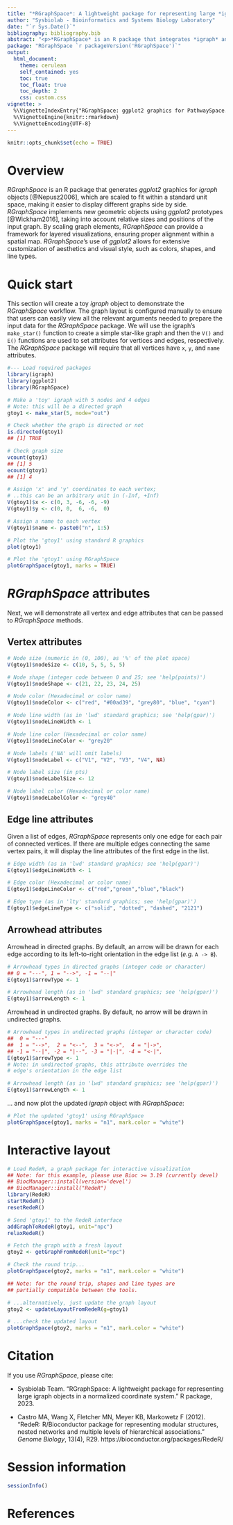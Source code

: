 ```yaml
---
title: "*RGraphSpace*: A lightweight package for representing large *igraph* objects in a normalized coordinate system."
author: "Sysbiolab - Bioinformatics and Systems Biology Laboratory"
date: "`r Sys.Date()`"
bibliography: bibliography.bib
abstract: "<p>*RGraphSpace* is an R package that integrates *igraph* and *ggplot2* graphics within spatial maps. *RGraphSpace* implements new geometric objects using *ggplot2* prototypes, customized for representing large *igraph* objects in a normalized coordinate system.</p>"
package: "RGraphSpace `r packageVersion('RGraphSpace')`"
output: 
  html_document:
    theme: cerulean
    self_contained: yes
    toc: true
    toc_float: true
    toc_depth: 2
    css: custom.css
vignette: >
  %\VignetteIndexEntry{"RGraphSpace: ggplot2 graphics for PathwaySpace."}
  %\VignetteEngine{knitr::rmarkdown}
  %\VignetteEncoding{UTF-8}
---
```


```r
knitr::opts_chunk$set(echo = TRUE)
```

# Overview

*RGraphSpace* is an R package that generates *ggplot2* graphics for *igraph* objects [@Nepusz2006], which are scaled to fit within a standard unit space, making it easier to display different graphs side by side. *RGraphSpace* implements new geometric objects using *ggplot2* prototypes [@Wickham2016], taking into account relative sizes and positions of the input graph. By scaling graph elements, *RGraphSpace* can provide a framework for layered visualizations, ensuring proper alignment within a spatial map. *RGraphSpace*'s use of *ggplot2* allows for extensive customization of aesthetics and visual style, such as colors, shapes, and line types.

# Quick start

This section will create a toy *igraph* object to demonstrate the *RGraphSpace* workflow. The graph layout is configured manually to ensure that users can easily view all the relevant arguments needed to prepare the input data for the *RGraphSpace* package. We will use the igraph's `make_star()` function to create a simple star-like graph and then the `V()` and `E()` functions are used to set attributes for vertices and edges, respectively. The *RGraphSpace* package will require that all vertices have `x`, `y`, and `name` attributes.

```r
#--- Load required packages
library(igraph)
library(ggplot2)
library(RGraphSpace)
```

```r
# Make a 'toy' igraph with 5 nodes and 4 edges
# Note: this will be a directed graph
gtoy1 <- make_star(5, mode="out")

# Check whether the graph is directed or not
is.directed(gtoy1)
## [1] TRUE

# Check graph size
vcount(gtoy1)
## [1] 5
ecount(gtoy1)
## [1] 4

# Assign 'x' and 'y' coordinates to each vertex;
# ..this can be an arbitrary unit in (-Inf, +Inf)
V(gtoy1)$x <- c(0, 3, -6, -6, -9)
V(gtoy1)$y <- c(0, 0,  6, -6,  0)

# Assign a name to each vertex
V(gtoy1)$name <- paste0("n", 1:5)
```

```r
# Plot the 'gtoy1' using standard R graphics
plot(gtoy1)
```

```r
# Plot the 'gtoy1' using RGraphSpace
plotGraphSpace(gtoy1, marks = TRUE)
```


# *RGraphSpace* attributes

Next, we will demonstrate all vertex and edge attributes that can be passed to *RGraphSpace* methods.

## Vertex attributes

```r
# Node size (numeric in (0, 100), as '%' of the plot space)
V(gtoy1)$nodeSize <- c(10, 5, 5, 5, 5)

# Node shape (integer code between 0 and 25; see 'help(points)')
V(gtoy1)$nodeShape <- c(21, 22, 23, 24, 25)

# Node color (Hexadecimal or color name)
V(gtoy1)$nodeColor <- c("red", "#00ad39", "grey80", "blue", "cyan")

# Node line width (as in 'lwd' standard graphics; see 'help(gpar)')
V(gtoy1)$nodeLineWidth <- 1

# Node line color (Hexadecimal or color name)
V(gtoy1)$nodeLineColor <- "grey20"

# Node labels ('NA' will omit labels)
V(gtoy1)$nodeLabel <- c("V1", "V2", "V3", "V4", NA)

# Node label size (in pts)
V(gtoy1)$nodeLabelSize <- 12

# Node label color (Hexadecimal or color name)
V(gtoy1)$nodeLabelColor <- "grey40"
```

## Edge line attributes

Given a list of edges, *RGraphSpace* represents only one edge for each pair of connected vertices. If there are multiple edges connecting the same vertex pairs, it will display the line attributes of the first edge in the list.

```r
# Edge width (as in 'lwd' standard graphics; see 'help(gpar)')
E(gtoy1)$edgeLineWidth <- 1

# Edge color (Hexadecimal or color name)
E(gtoy1)$edgeLineColor <- c("red","green","blue","black")

# Edge type (as in 'lty' standard graphics; see 'help(gpar)')
E(gtoy1)$edgeLineType <- c("solid", "dotted", "dashed", "2121")
```

## Arrowhead attributes

Arrowhead in directed graphs. By default, an arrow will be drawn for each edge according to its left-to-right orientation in the edge list (*e.g.* `A -> B`).

```r
# Arrowhead types in directed graphs (integer code or character)
## 0 = "---", 1 = "-->", -1 = "--|"
E(gtoy1)$arrowType <- 1

# Arrowhead length (as in 'lwd' standard graphics; see 'help(gpar)')
E(gtoy1)$arrowLength <- 1
```

Arrowhead in undirected graphs. By default, no arrow will be drawn in undirected graphs.

```r
# Arrowhead types in undirected graphs (integer or character code)
##  0 = "---"
##  1 = "-->",  2 = "<--",  3 = "<->",  4 = "|->",
## -1 = "--|", -2 = "|--", -3 = "|-|", -4 = "<-|", 
E(gtoy1)$arrowType <- 1
# Note: in undirected graphs, this attribute overrides the 
# edge's orientation in the edge list

# Arrowhead length (as in 'lwd' standard graphics; see 'help(gpar)')
E(gtoy1)$arrowLength <- 1
```

... and now plot the updated *igraph* object with *RGraphSpace*:
 
```r
# Plot the updated 'gtoy1' using RGraphSpace
plotGraphSpace(gtoy1, marks = "n1", mark.color = "white")
```


# Interactive layout

```r
# Load RedeR, a graph package for interactive visualization
## Note: for this example, please use Bioc >= 3.19 (currently devel)
## BiocManager::install(version='devel')
## BiocManager::install("RedeR")
library(RedeR)
startRedeR()
resetRedeR()

# Send 'gtoy1' to the RedeR interface
addGraphToRedeR(gtoy1, unit="npc")
relaxRedeR()

# Fetch the graph with a fresh layout
gtoy2 <- getGraphFromRedeR(unit="npc")

# Check the round trip...
plotGraphSpace(gtoy2, marks = "n1", mark.color = "white")

## Note: for the round trip, shapes and line types are 
## partially compatible between the tools.

# ...alternatively, just update the graph layout
gtoy2 <- updateLayoutFromRedeR(g=gtoy1)

# ...check the updated layout
plotGraphSpace(gtoy2, marks = "n1", mark.color = "white")
```


# Citation

If you use *RGraphSpace*, please cite:

* Sysbiolab Team. "RGraphSpace: A lightweight package for representing large igraph objects in a normalized coordinate system." R package, 2023.

* Castro MA, Wang X, Fletcher MN, Meyer KB, Markowetz F (2012). "RedeR: R/Bioconductor package for representing modular structures, nested networks and multiple levels of hierarchical associations." *Genome Biology*, 13(4), R29. 
https://bioconductor.org/packages/RedeR/


# Session information
```r
sessionInfo()
```


# References

